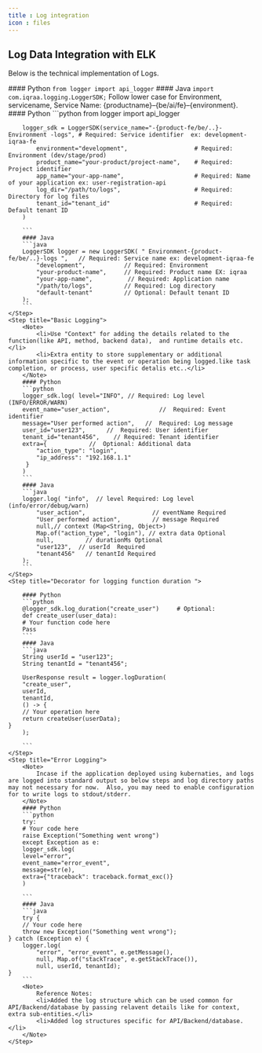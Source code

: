 ```yaml
---
title : Log integration
icon : files
---
```


## Log Data Integration with ELK

Below is the technical implementation of Logs.

<Steps>
    <Step title="Add “Logger Util” created to your project and import into your program.">
        #### Python
        <code>from logger import api_logger</code>
        #### Java
        <code>import com.iqraa.logging.LoggerSDK;</code>
    </Step>
    <Step title="Initialize the 'logger_sdk' with service and environment details">
        <Note>
            Follow lower case for Environment, servicename, Service Name: &lbrace;productname&rcub;&ndash;&lbrace;be/ai/fe&rcub;&ndash;&lbrace;environment&rcub;.
        </Note>
        #### Python
       ```python
        from logger import api_logger

        logger_sdk = LoggerSDK(service_name="-{product-fe/be/..}-Environment -logs", # Required: Service identifier  ex: development-iqraa-fe
            environment="development",                   # Required: Environment (dev/stage/prod)
            product_name="your-product/project-name",    # Required: Project identifier
            app_name="your-app-name",                    # Required: Name of your application ex: user-registration-api
            log_dir="/path/to/logs",                     # Required: Directory for log files
            tenant_id="tenant_id"                        # Required: Default tenant ID
        )

        ```
        #### Java
        ```java
        LoggerSDK logger = new LoggerSDK( " Environment-{product-fe/be/..}-logs ",   // Required: Service name ex: development-iqraa-fe
            "development",           // Required: Environment
            "your-product-name",     // Required: Product name EX: iqraa
            "your-app-name",          // Required: Application name
            "/path/to/logs",         // Required: Log directory
            "default-tenant"         // Optional: Default tenant ID
        );
        ```
    </Step>
    <Step title="Basic Logging">
        <Note>
            <li>Use "Context" for adding the details related to the function(like API, method, backend data),  and runtime details etc.</li>
            <li>Extra entity to store supplementary or additional information specific to the event or operation being logged.like task completion, or process, user specific detalis etc..</li>
        </Note>
        #### Python
        ```python
        logger_sdk.log( level="INFO", // Required: Log level (INFO/ERROR/WARN)
        event_name="user_action",              //  Required: Event identifier
        message="User performed action",   //  Required: Log message
        user_id="user123",      //  Required: User identifier
        tenant_id="tenant456",    // Required: Tenant identifier
        extra={            //  Optional: Additional data
            "action_type": "login",
            "ip_address": "192.168.1.1"
         }
        )
        ```
        #### Java
        ```java
        logger.log( "info",  // level Required: Log level (info/error/debug/warn)
            "user_action",                   // eventName Required
            "User performed action",         // message Required
            null,// context (Map<String, Object>)
            Map.of("action_type", "login"), // extra data Optional
            null,         // durationMs Optional
            "user123",  // userId  Required
            "tenant456"   // tenantId Required
        );
        ```
    </Step>
    <Step title="Decorator for logging function duration ">

        #### Python
        ```python
        @logger_sdk.log_duration("create_user")     # Optional:
        def create_user(user_data):
        # Your function code here
        Pass
        ```
        #### Java
        ```java
        String userId = "user123";
        String tenantId = "tenant456";

        UserResponse result = logger.logDuration(
        "create_user",
        userId,
        tenantId,
        () -> {
        // Your operation here
        return createUser(userData);
    }
        );

        ```
    </Step>
    <Step title="Error Logging">
        <Note>
            Incase if the application deployed using kubernaties, and logs are logged into standard output so below steps and log directory paths may not necessary for now.  Also, you may need to enable configuration for to write logs to stdout/stderr.
        </Note>
        #### Python
        ```python
        try:
        # Your code here
        raise Exception("Something went wrong")
        except Exception as e:
        logger_sdk.log(
        level="error",
        event_name="error_event",
        message=str(e),
        extra={"traceback": traceback.format_exc()}
        )

        ```
        #### Java
        ```java
        try {
        // Your code here
        throw new Exception("Something went wrong");
    } catch (Exception e) {
        logger.log(
            "error", "error_event", e.getMessage(),
            null, Map.of("stackTrace", e.getStackTrace()),
            null, userId, tenantId);
    }
        ```
        <Note>
            Reference Notes:
            <li>Added the log structure which can be used common for API/Backend/database by passing relavent details like for context, extra sub-entities.</li>
            <li>Added log structures specific for API/Backend/database.</li>
        </Note>
    </Step>

</Steps>